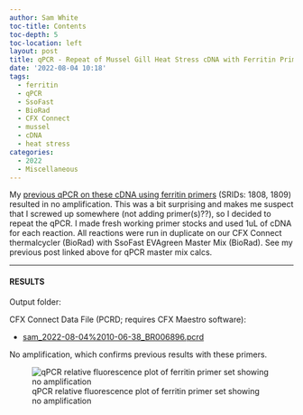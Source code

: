 ```yaml
---
author: Sam White
toc-title: Contents
toc-depth: 5
toc-location: left
layout: post
title: qPCR - Repeat of Mussel Gill Heat Stress cDNA with Ferritin Primers
date: '2022-08-04 10:18'
tags: 
  - ferritin
  - qPCR
  - SsoFast
  - BioRad
  - CFX Connect
  - mussel
  - cDNA
  - heat stress
categories: 
  - 2022
  - Miscellaneous
---
```

My [previous qPCR on these cDNA using ferritin primers](https://robertslab.github.io/sams-notebook/posts/2022/2022-07-27-qPCR---Dorothys-Mussel-cDNA-from-20220726/) (SRIDs: 1808, 1809) resulted in no amplification. This was a bit surprising and makes me suspect that I screwed up somewhere (not adding primer(s)??), so I decided to repeat the qPCR. I made fresh working primer stocks and used 1uL of cDNA for each reaction. All reactions were run in duplicate on our CFX Connect thermalcycler (BioRad) with SsoFast EVAgreen Master Mix (BioRad). See my previous post linked above for qPCR master mix calcs.


---

#### RESULTS

Output folder:

CFX Connect Data File (PCRD; requires CFX Maestro software):

- [sam_2022-08-04%2010-06-38_BR006896.pcrd](https://owl.fish.washington.edu/scaphapoda/qPCR_data/cfx_connect_data/sam_2022-08-04%2010-06-38_BR006896.pcrd)

No amplification, which confirms previous results with these primers.

![qPCR relative fluorescence plot of ferritin primer set showing no amplification](https://owl.fish.washington.edu/Athaliana/qPCR_data/sam_2022-08-04%2010-06-38_BR006896-ferritin-amp_plots.png)